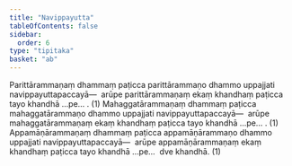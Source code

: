 ```yaml
---
title: "Navippayutta"
tableOfContents: false
sidebar:
  order: 6
type: "tipitaka"
basket: "ab"
---
```



<DynamicBreadcrumb />

<Division number="9">

<Paragraph number="2178">
Parittārammaṇaṃ dhammaṃ paṭicca parittārammaṇo dhammo uppajjati navippayuttapaccayā—  arūpe parittārammaṇaṃ ekaṃ khandhaṃ paṭicca tayo khandhā …pe… . (1)
</Paragraph>

<Paragraph number="2179">
Mahaggatārammaṇaṃ dhammaṃ paṭicca mahaggatārammaṇo dhammo uppajjati navippayuttapaccayā—  arūpe mahaggatārammaṇaṃ ekaṃ khandhaṃ paṭicca tayo khandhā …pe… . (1)
</Paragraph>

<Paragraph number="2180">
Appamāṇārammaṇaṃ dhammaṃ paṭicca appamāṇārammaṇo dhammo uppajjati navippayuttapaccayā—  arūpe appamāṇārammaṇaṃ ekaṃ khandhaṃ paṭicca tayo khandhā …pe…  dve khandhā. (1)
</Paragraph>
</Division>